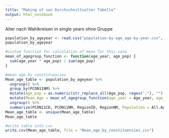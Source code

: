 ```yaml
---
title: "Making of von Durchschnittsalter Tabelle"
output: html_notebook
---
```



Alter nach Wahlkreisen in single years ohne Gruppe

```r
population_by_ageyear <- read.csv("population-by-age_age-by-year.csv", sep = ";")
population_by_ageyear 
```

```r
#custom function for calculation of mean for this case
mean_of_agegroup_function <- function(age_year, age_pop) {
  sum(age_year * age_pop) / sum(age_pop)
}

#mean age by constituencies
Mean_age_table <- population_by_ageyear %>% 
  ungroup() %>% 
  group_by(PCON11NM) %>%
  mutate(Age_pop = as.numeric(str_replace_all(Age_pop, regex(","), ""))) %>%
  mutate(Mean_Age = mean_of_agegroup_function(age_year = Age_year, age_pop = Age_pop)) %>%
  ungroup() %>%
  summarize(PCON11CD, PCON11NM, RegionID, RegionNM, Population = All.Ages, Mean_Age)
Mean_age_table <- unique(Mean_age_table) 
Mean_age_table

#write table into csv
write.csv(Mean_age_table, file = "Mean_age_by_constituencies.csv")

```